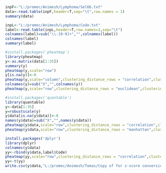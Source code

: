 ```r
inpF<-"L:/promec/Animesh/Lymphoma/Sel66.txt"
data<-read.table(inpF,header=T,sep="\t",row.names = 1)
summary(data)
```

```r
inpL<-"L:/promec/Animesh/Lymphoma/Code.txt"
label<-read.table(inpL,header=T,row.names=1,sep="\t")
colnames(label)=sub("\\-[0-9]+","",colnames(label))
colnames(label)
summary(label)
```

```r
#install.packages('pheatmap')
library(pheatmap)
y<-as.matrix(data[1:35])
summary(y)
pheatmap(y,scale="row")
y[is.na(y)]<-0
pheatmap(y,scale="column",clustering_distance_rows = "correlation",clustering_distance_cols = "correlation")
colnames(y)=sub("X","",colnames(y))
pheatmap(y,scale="row",clustering_distance_rows = "euclidean",clustering_distance_cols = "manhattan",annotation_col = label)
```

```r
#install.packages('quantable')
library(quantable)
y<-data[1:35]
y=robustscale(y)
y$data[is.na(y$data)]<-0
names(y$data)=sub("X","",names(y$data))
pheatmap(y$data,scale="row",clustering_distance_rows = "correlation",clustering_distance_cols = "correlation",fontsize_row=6)
pheatmap(y$data,scale="row",clustering_distance_rows = "manhattan",clustering_distance_cols = "manhattan",fontsize_row=6,annotation_col = label)
```


```r
install.packages('dplyr')
library(dplyr)
colnames(y$data)
yy<-rbind(y$data,label$Code)
pheatmap(yy,scale="row",clustering_distance_rows = "correlation",clustering_distance_cols = "correlation",fontsize_row=6)
yy<-t(yy)
write.csv(y$data,"L:/promec/Animesh/Tomas/Copy of for z-score conversion (003).csv")
```

